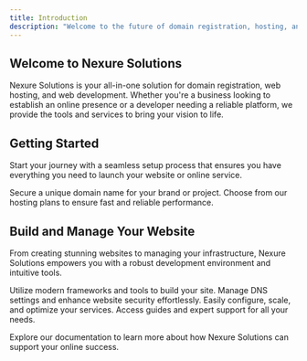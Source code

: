 ```yaml
---
title: Introduction
description: "Welcome to the future of domain registration, hosting, and web development."
---
```


## Welcome to Nexure Solutions

Nexure Solutions is your all-in-one solution for domain registration, web hosting, and web development. Whether you're a business looking to establish an online presence or a developer needing a reliable platform, we provide the tools and services to bring your vision to life.

## Getting Started

Start your journey with a seamless setup process that ensures you have everything you need to launch your website or online service.

<CardGroup cols={2}>
  <Card
    title="Register a Domain"
    icon="globe"
    href="/docs/domain-registration"
  >
    Secure a unique domain name for your brand or project.
  </Card>
  <Card
    title="Set Up Hosting"
    icon="server"
    href="/docs/web-hosting"
  >
    Choose from our hosting plans to ensure fast and reliable performance.
  </Card>
</CardGroup>

## Build and Manage Your Website

From creating stunning websites to managing your infrastructure, Nexure Solutions empowers you with a robust development environment and intuitive tools.

<CardGroup cols={2}>
  <Card
    title="Web Development"
    icon="code"
    href="/docs/web-development"
  >
    Utilize modern frameworks and tools to build your site.
  </Card>
  <Card
    title="DNS & Security"
    icon="shield"
    href="/docs/dns-security"
  >
    Manage DNS settings and enhance website security effortlessly.
  </Card>
  <Card
    title="Manage Services"
    icon="gears"
    href="/docs/service-management"
  >
    Easily configure, scale, and optimize your services.
  </Card>
  <Card
    title="Support & Documentation"
    icon="book"
    href="/docs/support"
  >
    Access guides and expert support for all your needs.
  </Card>
</CardGroup>

Explore our documentation to learn more about how Nexure Solutions can support your online success.
